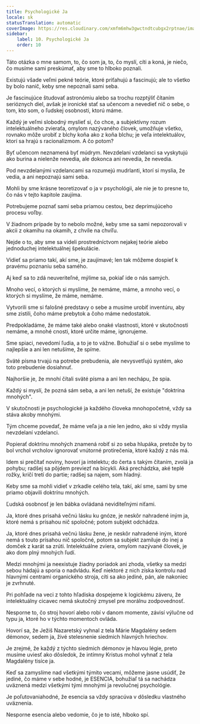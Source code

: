 ```yaml
---
title: Psychologické Ja
locale: sk
statusTranslation: automatic
coverImage: https://res.cloudinary.com/xmfm6mhw3gwctndtcubgx2rptnae/image/upload/v1741354419/small_cover_la_gran_rebelion_28716e29d2.webp
sidebar:
    label: 10. Psychologické Ja
    order: 10
---
```

Táto otázka o mne samom, to, čo som ja, to, čo myslí, cíti a koná, je niečo, čo musíme sami preskúmať, aby sme to hlboko poznali.

Existujú všade veľmi pekné teórie, ktoré priťahujú a fascinujú; ale to všetko by bolo nanič, keby sme nepoznali sami seba.

Je fascinujúce študovať astronómiu alebo sa trochu rozptýliť čítaním serióznych diel, avšak je ironické stať sa učencom a nevedieť nič o sebe, o tom, kto som, o ľudskej osobnosti, ktorú máme.

Každý je veľmi slobodný myslieť si, čo chce, a subjektívny rozum intelektuálneho zvieraťa, omylom nazývaného človek, umožňuje všetko, rovnako môže urobiť z blchy koňa ako z koňa blchu; je veľa intelektuálov, ktorí sa hrajú s racionalizmom. A čo potom?

Byť učencom neznamená byť múdrym. Nevzdelaní vzdelanci sa vyskytujú ako burina a nielenže nevedia, ale dokonca ani nevedia, že nevedia.

Pod nevzdelanými vzdelancami sa rozumejú mudrlanti, ktorí si myslia, že vedia, a ani nepoznajú sami seba.

Mohli by sme krásne teoretizovať o ja v psychológii, ale nie je to presne to, čo nás v tejto kapitole zaujíma.

Potrebujeme poznať sami seba priamou cestou, bez deprimujúceho procesu voľby.

V žiadnom prípade by to nebolo možné, keby sme sa sami nepozorovali v akcii z okamihu na okamih, z chvíle na chvíľu.

Nejde o to, aby sme sa videli prostredníctvom nejakej teórie alebo jednoduchej intelektuálnej špekulácie.

Vidieť sa priamo takí, akí sme, je zaujímavé; len tak môžeme dospieť k pravému poznaniu seba samého.

Aj keď sa to zdá neuveriteľné, mýlime sa, pokiaľ ide o nás samých.

Mnoho vecí, o ktorých si myslíme, že nemáme, máme, a mnoho vecí, o ktorých si myslíme, že máme, nemáme.

Vytvorili sme si falošné predstavy o sebe a musíme urobiť inventúru, aby sme zistili, čoho máme prebytok a čoho máme nedostatok.

Predpokladáme, že máme také alebo onaké vlastnosti, ktoré v skutočnosti nemáme, a mnohé cnosti, ktoré určite máme, ignorujeme.

Sme spiaci, nevedomí ľudia, a to je to vážne. Bohužiaľ si o sebe myslíme to najlepšie a ani len netušíme, že spíme.

Sväté písma trvajú na potrebe prebudenia, ale nevysvetľujú systém, ako toto prebudenie dosiahnuť.

Najhoršie je, že mnohí čítali sväté písma a ani len nechápu, že spia.

Každý si myslí, že pozná sám seba, a ani len netuší, že existuje "doktrína mnohých".

V skutočnosti je psychologické ja každého človeka mnohopočetné, vždy sa stáva akoby mnohými.

Tým chceme povedať, že máme veľa ja a nie len jedno, ako si vždy myslia nevzdelaní vzdelanci.

Popierať doktrínu mnohých znamená robiť si zo seba hlupáka, pretože by to bol vrchol vrcholov ignorovať vnútorné protirečenia, ktoré každý z nás má.

Idem si prečítať noviny, hovorí ja intelektu; do čerta s takým čítaním, zvolá ja pohybu; radšej sa pôjdem previezť na bicykli. Aká prechádzka, aké teplé rožky, kričí tretí do partie; radšej sa najem, som hladný.

Keby sme sa mohli vidieť v zrkadle celého tela, takí, akí sme, sami by sme priamo objavili doktrínu mnohých.

Ľudská osobnosť je len bábka ovládaná neviditeľnými niťami.

Ja, ktoré dnes prisahá večnú lásku ku gnóze, je neskôr nahradené iným ja, ktoré nemá s prísahou nič spoločné; potom subjekt odchádza.

Ja, ktoré dnes prisahá večnú lásku žene, je neskôr nahradené iným, ktoré nemá s touto prísahou nič spoločné, potom sa subjekt zamiluje do inej a domček z karát sa zrúti. Intelektuálne zviera, omylom nazývané človek, je ako dom plný mnohých ľudí.

Medzi mnohými ja neexistuje žiadny poriadok ani zhoda, všetky sa medzi sebou hádajú a sporia o nadvládu. Keď niektoré z nich získa kontrolu nad hlavnými centrami organického stroja, cíti sa ako jediné, pán, ale nakoniec je zvrhnuté.

Pri pohľade na veci z tohto hľadiska dospejeme k logickému záveru, že intelektuálny cicavec nemá skutočný zmysel pre morálnu zodpovednosť.

Nesporne to, čo stroj hovorí alebo robí v danom momente, závisí výlučne od typu ja, ktoré ho v týchto momentoch ovláda.

Hovorí sa, že Ježiš Nazaretský vyhnal z tela Márie Magdalény sedem démonov, sedem ja, živé stelesnenie siedmich hlavných hriechov.

Je zrejmé, že každý z týchto siedmich démonov je hlavou légie, preto musíme uviesť ako dôsledok, že intímny Kristus mohol vyhnať z tela Magdalény tisíce ja.

Keď sa zamyslíme nad všetkými týmito vecami, môžeme jasne usúdiť, že jediné, čo máme v sebe hodné, je ESENCIA, bohužiaľ tá sa nachádza uväznená medzi všetkými tými mnohými ja revolučnej psychológie.

Je poľutovaniahodné, že esencia sa vždy spracúva v dôsledku vlastného uväznenia.

Nesporne esencia alebo vedomie, čo je to isté, hlboko spí.

